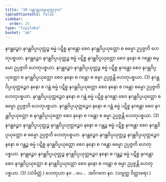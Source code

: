 ```yaml
---
title: "30 ဂန္ထဂန္ထသမ္ပယုတ္တဒုက"
tableOfContents: false
sidebar:
  order: 25
type: "tipitaka"
basket: "ab"
---
```



<DynamicBreadcrumb />

<Division number="44">

<Paragraph number="141">
နဂန္ထဉ္စေဝ နဂန္ထဝိပ္ပယုတ္တဉ္စ ဓမ္မံ ပဋိစ္စ နဂန္ထော စေဝ နဂန္ထဝိပ္ပယုတ္တော စ ဓမ္မော ဥပ္ပဇ္ဇတိ ဟေတုပစ္စယာ. နဂန္ထဉ္စေဝ နဂန္ထဝိပ္ပယုတ္တဉ္စ ဓမ္မံ ပဋိစ္စ နဂန္ထဝိပ္ပယုတ္တော စေဝ နနော စ ဂန္ထော ဓမ္မော ဥပ္ပဇ္ဇတိ ဟေတုပစ္စယာ. နဂန္ထဉ္စေဝ နဂန္ထဝိပ္ပယုတ္တဉ္စ ဓမ္မံ ပဋိစ္စ နဂန္ထော စေဝ နဂန္ထဝိပ္ပယုတ္တော စ နဂန္ထဝိပ္ပယုတ္တော စေဝ နနော စ ဂန္ထော စ ဓမ္မာ ဥပ္ပဇ္ဇန္တိ ဟေတုပစ္စယာ. (3)
</Paragraph>

<Paragraph number="142">
နဂန္ထဝိပ္ပယုတ္တဉ္စေဝ နနော စ ဂန္ထံ ဓမ္မံ ပဋိစ္စ နဂန္ထဝိပ္ပယုတ္တော စေဝ နနော စ ဂန္ထော ဓမ္မော ဥပ္ပဇ္ဇတိ ဟေတုပစ္စယာ. နဂန္ထဝိပ္ပယုတ္တဉ္စေဝ နနော စ ဂန္ထံ ဓမ္မံ ပဋိစ္စ နဂန္ထော စေဝ နဂန္ထဝိပ္ပယုတ္တော စ ဓမ္မော ဥပ္ပဇ္ဇတိ ဟေတုပစ္စယာ. နဂန္ထဝိပ္ပယုတ္တဉ္စေဝ နနော စ ဂန္ထံ ဓမ္မံ ပဋိစ္စ နဂန္ထော စေဝ နဂန္ထဝိပ္ပယုတ္တော စ နဂန္ထဝိပ္ပယုတ္တော စေဝ နနော စ ဂန္ထော စ ဓမ္မာ ဥပ္ပဇ္ဇန္တိ ဟေတုပစ္စယာ. (3)
</Paragraph>

<Paragraph number="143">
နဂန္ထဉ္စေဝ နဂန္ထဝိပ္ပယုတ္တဉ္စ နဂန္ထဝိပ္ပယုတ္တဉ္စေဝ နနော စ ဂန္ထဉ္စ ဓမ္မံ ပဋိစ္စ နဂန္ထော စေဝ နဂန္ထဝိပ္ပယုတ္တော စ ဓမ္မော ဥပ္ပဇ္ဇတိ ဟေတုပစ္စယာ. နဂန္ထဉ္စေဝ နဂန္ထဝိပ္ပယုတ္တဉ္စ နဂန္ထဝိပ္ပယုတ္တဉ္စေဝ နနော စ ဂန္ထဉ္စ ဓမ္မံ ပဋိစ္စ နဂန္ထဝိပ္ပယုတ္တော စေဝ နနော စ ဂန္ထော ဓမ္မော ဥပ္ပဇ္ဇတိ ဟေတုပစ္စယာ. နဂန္ထဉ္စေဝ နဂန္ထဝိပ္ပယုတ္တဉ္စ နဂန္ထဝိပ္ပယုတ္တဉ္စေဝ နနော စ ဂန္ထဉ္စ ဓမ္မံ ပဋိစ္စ နဂန္ထော စေဝ နဂန္ထဝိပ္ပယုတ္တော စ နဂန္ထဝိပ္ပယုတ္တော စေဝ နနော စ ဂန္ထော စ ဓမ္မာ ဥပ္ပဇ္ဇန္တိ ဟေတုပစ္စယာ. (3) (သံခိတ္တံ.)
</Paragraph>

<Paragraph number="144">
ဟေတုယာ နဝ …ပေ…  အဝိဂတေ နဝ. (သဗ္ဗတ္ထ ဝိတ္ထာရော.)
</Paragraph>
</Division>